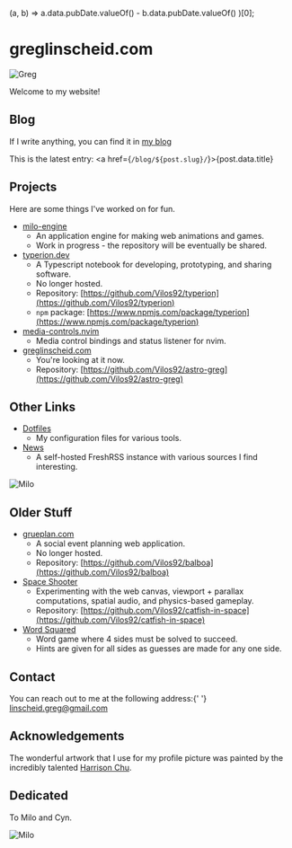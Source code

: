 

<head>
  <BaseHead title={SITE_TITLE} description={SITE_DESCRIPTION} />
</head>

  (a, b) => a.data.pubDate.valueOf() - b.data.pubDate.valueOf()
)[0];

<main>

<Breadcrumbs />

<Prose>

# greglinscheid.com

<Image src="/greg-portrait.jpg" alt="Greg" width={208} height={260} />

Welcome to my website!

## Blog

If I write anything, you can find it in [my blog](/blog)

This is the latest entry: <a href={`/blog/${post.slug}/`}>{post.data.title}</a>

## Projects

Here are some things I've worked on for fun.

- [milo-engine](https://milo-engine.vercel.app/?dev)
  - An application engine for making web animations and games.
  - Work in progress - the repository will be eventually be shared.
- [typerion.dev](https://typerion.dev)
  - A Typescript notebook for developing, prototyping, and sharing software.
  - No longer hosted.
  - Repository: [https://github.com/Vilos92/typerion](https://github.com/Vilos92/typerion)
  - `npm` package: [https://www.npmjs.com/package/typerion](https://www.npmjs.com/package/typerion)
- [media-controls.nvim](https://github.com/Vilos92/media-controls.nvim)
  - Media control bindings and status listener for nvim.
- [greglinscheid.com](https://github.com/Vilos92/astro-greg)
  - You're looking at it now.
  - Repository: [https://github.com/Vilos92/astro-greg](https://github.com/Vilos92/astro-greg)

## Other Links

- [Dotfiles](https://github.com/Vilos92/dotfiles)
  - My configuration files for various tools.
- [News](http://news.greglinscheid.com)
  - A self-hosted FreshRSS instance with various sources I find interesting.

<img src="/blog/hello-world.jpg" alt="Milo" class="w-52" />

## Older Stuff

- [grueplan.com](https://github.com/Vilos92/balboa)
  - A social event planning web application.
  - No longer hosted.
  - Repository: [https://github.com/Vilos92/balboa](https://github.com/Vilos92/balboa)
- [Space Shooter](https://catfish-in-space-vilos92.vercel.app/)
  - Experimenting with the web canvas, viewport + parallax computations, spatial audio, and physics-based gameplay.
  - Repository: [https://github.com/Vilos92/catfish-in-space](https://github.com/Vilos92/catfish-in-space)
- [Word Squared](https://word-squared.vercel.app/)
  - Word game where 4 sides must be solved to succeed.
  - Hints are given for all sides as guesses are made for any one side.

## Contact

<span>
  You can reach out to me at the following address:{' '}
  <a website for Grega href="mailto:linscheid.greg@gmail.com">
    linscheid.greg@gmail.com
  </a>
</span>

## Acknowledgements

The wonderful artwork that I use for my profile picture was painted by the incredibly talented [Harrison Chu](https://www.chuteway.com/).

## Dedicated

To Milo and Cyn.

<img src="/milo-index.jpg" alt="Milo" class="w-52" />

</Prose>
</main>

<Footer />
